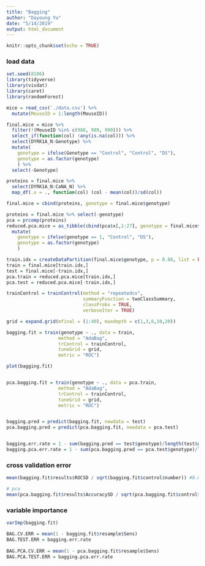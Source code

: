 ```yaml
---
title: "Bagging"
author: "Dayoung Yu"
date: "5/14/2019"
output: html_document
---
```


```r
knitr::opts_chunk$set(echo = TRUE)
```

### load data
```r
set.seed(8106)
library(tidyverse)
library(visdat)
library(caret)
library(randomForest)

mice = read_csv('./data.csv') %>% 
  mutate(MouseID = 1:length(MouseID))

final.mice = mice %>% 
  filter(!(MouseID %in% c(988, 989, 990))) %>% 
  select_if(function(col) !any(is.na(col))) %>% 
  select(DYRK1A_N:Genotype) %>% 
  mutate(
    genotype = ifelse(Genotype == "Control", "Control", "DS"),
    genotype = as.factor(genotype)
    ) %>% 
  select(-Genotype)

proteins = final.mice %>% 
  select(DYRK1A_N:CaNA_N) %>% 
  map_df(.x = ., function(col) (col - mean(col))/sd(col))

final.mice = cbind(proteins, genotype = final.mice$genotype)

proteins = final.mice %>% select(-genotype)
pca = prcomp(proteins)
reduced.pca.mice = as_tibble(cbind(pca$x[,1:27], genotype = final.mice$genotype)) %>% 
  mutate(
    genotype = ifelse(genotype == 1, "Control", "DS"),
    genotype = as.factor(genotype)
    )

train.idx = createDataPartition(final.mice$genotype, p = 0.80, list = FALSE, times = 1)
train = final.mice[train.idx,]
test = final.mice[-train.idx,]
pca.train = reduced.pca.mice[train.idx,]
pca.test = reduced.pca.mice[-train.idx,]
```


```r
trainControl = trainControl(method = "repeatedcv",
                            summaryFunction = twoClassSummary,
                            classProbs = TRUE,
                            verboseIter = TRUE)

grid = expand.grid(mfinal = (1:40), maxdepth = c(1,3,6,10,20))

bagging.fit = train(genotype ~ ., data = train, 
                   method = "AdaBag",
                   trControl = trainControl,
                   tuneGrid = grid,
                   metric = "ROC")

plot(bagging.fit)


pca.bagging.fit = train(genotype ~ ., data = pca.train, 
                   method = "AdaBag",
                   trControl = trainControl,
                   tuneGrid = grid,
                   metric = "ROC")


bagging.pred = predict(bagging.fit, newdata = test)
pca.bagging.pred = predict(pca.bagging.fit, newdata = pca.test)


bagging.err.rate = 1 - sum(bagging.pred == test$genotype)/length(test$genotype) #0.05116
bagging.pca.err.rate = 1 - sum(pca.bagging.pred == pca.test$genotype)/length(pca.test$genotype) #0.06047

```

### cross validation error
```r
mean(bagging.fit$results$ROCSD / sqrt(bagging.fit$control$number)) #0.006020

# pca
mean(pca.bagging.fit$results$AccuracySD / sqrt(pca.bagging.fit$control$number)) #0.012815

```


### variable importance
```r
varImp(bagging.fit)
```

```r
BAG.CV.ERR = mean(1 - bagging.fit$resample$Sens)
BAG.TEST.ERR = bagging.err.rate
  
BAG.PCA.CV.ERR = mean(1 - pca.bagging.fit$resample$Sens)
BAG.PCA.TEST.ERR = bagging.pca.err.rate
```

